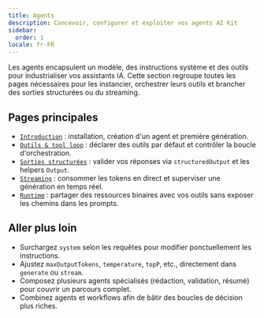 ```yaml
---
title: Agents
description: Concevoir, configurer et exploiter vos agents AI Kit
sidebar:
  order: 1
locale: fr-FR
---
```


Les agents encapsulent un modèle, des instructions système et des outils pour industrialiser vos assistants IA. Cette section regroupe toutes les pages nécessaires pour les instancier, orchestrer leurs outils et brancher des sorties structurées ou du streaming.

## Pages principales

- [`Introduction`](./introduction) : installation, création d'un agent et première génération.
- [`Outils & tool loop`](./outils) : déclarer des outils par défaut et contrôler la boucle d'orchestration.
- [`Sorties structurées`](./structured-output) : valider vos réponses via `structuredOutput` et les helpers `Output`.
- [`Streaming`](./streaming) : consommer les tokens en direct et superviser une génération en temps réel.
- [`Runtime`](./runtime) : partager des ressources binaires avec vos outils sans exposer les chemins dans les prompts.

## Aller plus loin

- Surchargez `system` selon les requêtes pour modifier ponctuellement les instructions.
- Ajustez `maxOutputTokens`, `temperature`, `topP`, etc., directement dans `generate` ou `stream`.
- Composez plusieurs agents spécialisés (rédaction, validation, résumé) pour couvrir un parcours complet.
- Combinez agents et workflows afin de bâtir des boucles de décision plus riches.
